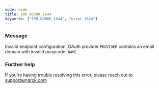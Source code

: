 ```yaml
---
mode: wide
title: ERR_NGROK_1644
keywords: ["ERR_NGROK_1644", "error 1644"]
---
```



### Message

Invalid endpoint configuration, OAuth provider `PROVIDER` contains an email domain with invalid punycode: `NAME`.

<ErrorDetails />

### Further help

If you're having trouble resolving this error, please reach out to [support@ngrok.com](mailto:support@ngrok.com?subject=Help%20with%20ERR_NGROK_1644)
